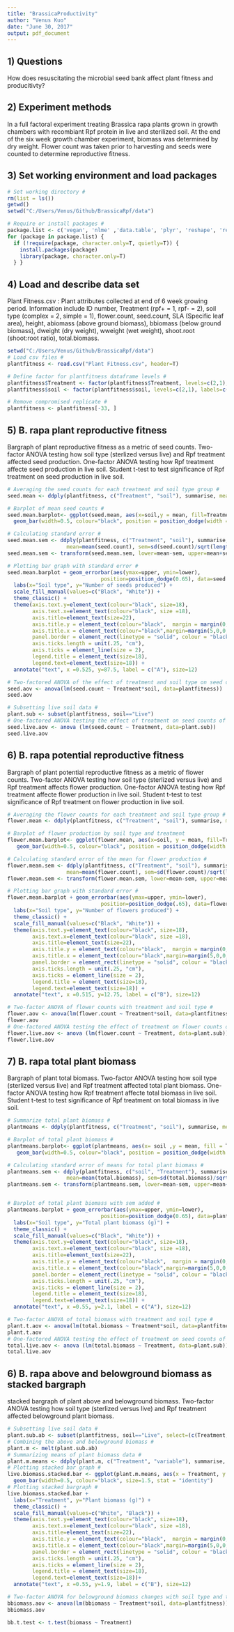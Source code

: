 ```yaml
---
title: "BrassicaProductivity"
author: "Venus Kuo"
date: "June 30, 2017"
output: pdf_document
---
```


## 1) Questions

How does resuscitating the microbial seed bank affect plant fitness and producitivty?

## 2) Experiment methods

In a full factoral experiment treating Brassica rapa plants grown in growth chambers with recombiant Rpf protein in live and sterilized soil. At the end of the six week growth chamber experiment, biomass was determined by dry weight. Flower count was taken prior to harvesting and seeds were counted to determine reproductive fitness. 

## 3) Set working environment and load packages

```r
# Set working directory #
rm(list = ls())
getwd()
setwd("C:/Users/Venus/Github/BrassicaRpf/data")

# Require or install packages #
package.list <- c('vegan', 'nlme' ,'data.table', 'plyr', 'reshape', 'reshape2', 'ggplot2') 
for (package in package.list) {
  if (!require(package, character.only=T, quietly=T)) { 
    install.packages(package)
    library(package, character.only=T)
  } }
```

## 4) Load and describe data set

Plant Fitness.csv : Plant attributes collected at end of 6 week growing period. Information include ID number, Treatment (rpf+ = 1, rpf- = 2), soil type (complex = 2, simple = 1), flower.count, seed.count, SLA (Specific leaf area), height, abiomass (above ground biomass), bbiomass (below ground biomass), dweight (dry weight), wweight (wet weight), shoot.root (shoot:root ratio), total.biomass.

```r
setwd("C:/Users/Venus/Github/BrassicaRpf/data")
# Load csv files # 
plantfitness <- read.csv("Plant Fitness.csv", header=T)

# Define factor for plantfitness dataframe levels # 
plantfitness$Treatment <- factor(plantfitness$Treatment, levels=c(2,1), labels=c("Rpf-", "Rpf+"))
plantfitness$soil <- factor(plantfitness$soil, levels=c(2,1), labels=c("Live", "Sterilized"))

# Remove compromised replicate #
plantfitness <- plantfitness[-33, ]
```


## 5) B. rapa plant reproductive fitness 

Bargraph of plant reproductive fitness as a metric of seed counts.
Two-factor ANOVA testing how soil type (sterlized versus live) and Rpf treatment affected seed production. 
One-factor ANOVA testing how Rpf treatment affecte seed production in live soil. 
Student t-test to test significance of Rpf treatment on seed production in live soil. 

```r
# Averaging the seed counts for each treatment and soil type group # 
seed.mean <- ddply(plantfitness, c("Treatment", "soil"), summarise, mean=mean(seed.count))

# Barplot of mean seed counts #
seed.mean.barplot<- ggplot(seed.mean, aes(x=soil,y = mean, fill=Treatment)) + 
  geom_bar(width=0.5, colour="black", position = position_dodge(width = 0.65), stat = "identity", size=1.5)  

# Calculating standard error #
seed.mean.sem <- ddply(plantfitness, c("Treatment", "soil"), summarise, 
                   mean=mean(seed.count), sem=sd(seed.count)/sqrt(length(seed.count)))
seed.mean.sem <- transform(seed.mean.sem, lower=mean-sem, upper=mean+sem) 

# Plotting bar graph with standard error #
seed.mean.barplot + geom_errorbar(aes(ymax=upper, ymin=lower),
                              position=position_dodge(0.65), data=seed.mean.sem, width = 0.2, size = 1.5) +
  labs(x="Soil type", y="Number of seeds produced") +
  scale_fill_manual(values=c("Black", "White")) +
  theme_classic() +
  theme(axis.text.y=element_text(colour="black", size=18),
        axis.text.x=element_text(colour="black", size =18),
        axis.title=element_text(size=22),
        axis.title.y = element_text(colour="black",  margin = margin(0,10,0,10)),
        axis.title.x = element_text(colour="black",margin=margin(5,0,0,0)),
        panel.border = element_rect(linetype = "solid", colour = "black", size=3, fill=NA),
        axis.ticks.length = unit(.25, "cm"),
        axis.ticks = element_line(size = 2),
        legend.title = element_text(size=18),
        legend.text=element_text(size=18)) +
  annotate("text", x =0.525, y=87.5, label = c("A"), size=12)

# Two-factored ANOVA of the effect of treatment and soil type on seed count # 
seed.aov <- anova(lm(seed.count ~ Treatment*soil, data=plantfitness))
seed.aov

# Subsetting live soil data # 
plant.sub <- subset(plantfitness, soil=="Live")
# One-factored ANOVA testing the effect of treatment on seed counts of plants in live soil # 
seed.live.aov <- anova (lm(seed.count ~ Treatment, data=plant.sub))
seed.live.aov 
```


## 6) B. rapa potential reproductive fitness

Bargraph of plant potential reproductive fitness as a metric of flower counts.
Two-factor ANOVA testing how soil type (sterlized versus live) and Rpf treatment affects flower production. 
One-factor ANOVA testing how Rpf treatment affecte flower production in live soil. 
Student t-test to test significance of Rpf treatment on flower production in live soil. 


```r
# Averaging the flower counts for each treatment and soil type group # 
flower.mean <- ddply(plantfitness, c("Treatment", "soil"), summarise, mean=mean(flower.count))

# Barplot of flower production by soil type and treatment
flower.mean.barplot<- ggplot(flower.mean, aes(x=soil, y = mean, fill=Treatment)) + 
   geom_bar(width=0.5, colour="black", position = position_dodge(width = 0.65), stat = "identity", size=1.5) 

# Calculating standard error of the mean for flower production # 
flower.mean.sem <- ddply(plantfitness, c("Treatment", "soil"), summarise,
                   mean=mean(flower.count), sem=sd(flower.count)/sqrt(length(flower.count)))
flower.mean.sem <- transform(flower.mean.sem, lower=mean-sem, upper=mean+sem)

# Plotting bar graph with standard error #
flower.mean.barplot + geom_errorbar(aes(ymax=upper, ymin=lower),
                              position=position_dodge(.65), data=flower.mean.sem, width = 0.2, size=1.5) +
  labs(x="Soil type", y="Number of flowers produced") +
  theme_classic() +
  scale_fill_manual(values=c("Black", "White")) +
  theme(axis.text.y=element_text(colour="black", size=18),
        axis.text.x=element_text(colour="black", size =18),
        axis.title=element_text(size=22),
        axis.title.y = element_text(colour="black",  margin = margin(0,10,0,10)),
        axis.title.x = element_text(colour="black",margin=margin(5,0,0,0)),
        panel.border = element_rect(linetype = "solid", colour = "black", size=3, fill=NA),
        axis.ticks.length = unit(.25, "cm"),
        axis.ticks = element_line(size = 2),
        legend.title = element_text(size=18),
        legend.text=element_text(size=18)) +
  annotate("text", x =0.515, y=12.75, label = c("B"), size=12)

# Two-factor ANOVA of flower counts with treatment and soil type # 
flower.aov <- anova(lm(flower.count ~ Treatment*soil, data=plantfitness))
flower.aov
# One-factored ANOVA testing the effect of treatment on flower counts of plants in live soil # 
flower.live.aov <- anova (lm(flower.count ~ Treatment, data=plant.sub))
flower.live.aov 
```


## 7) B. rapa total plant biomass 

Bargraph of plant total biomass.
Two-factor ANOVA testing how soil type (sterlized versus live) and Rpf treatment affected total plant biomass. 
One-factor ANOVA testing how Rpf treatment affecte total biomass in live soil. 
Student t-test to test significance of Rpf treatment on total biomass in live soil. 

```r
# Summarize total plant biomass #
plantmeans <- ddply(plantfitness, c("Treatment", "soil"), summarise, mean=mean(total.biomass))

# Barplot of total plant biomass #
plantmeans.barplot<- ggplot(plantmeans, aes(x= soil ,y = mean, fill = Treatment)) + 
   geom_bar(width=0.5, colour="black", position = position_dodge(width = 0.65), stat = "identity", size=1.5)

# Calculating standard error of means for total plant biomass #
plantmeans.sem <- ddply(plantfitness, c("soil", "Treatment"), summarise,
                   mean=mean(total.biomass), sem=sd(total.biomass)/sqrt(length(total.biomass)))
plantmeans.sem <- transform(plantmeans.sem, lower=mean-sem, upper=mean+sem)


# Barplot of total plant biomass with sem added # 
plantmeans.barplot + geom_errorbar(aes(ymax=upper, ymin=lower),
                              position=position_dodge(0.65), data=plantmeans.sem, width = 0.2, size=1.5) +
  labs(x="Soil type", y="Total plant biomass (g)") +
  theme_classic() +
  scale_fill_manual(values=c("Black", "White")) +
  theme(axis.text.y=element_text(colour="black", size=18),
        axis.text.x=element_text(colour="black", size =18),
        axis.title=element_text(size=22),
        axis.title.y = element_text(colour="black",  margin = margin(0,10,0,10)),
        axis.title.x = element_text(colour="black",margin=margin(5,0,0,0)),
        panel.border = element_rect(linetype = "solid", colour = "black", size=3, fill=NA),
        axis.ticks.length = unit(.25, "cm"),
        axis.ticks = element_line(size = 2),
        legend.title = element_text(size=18),
        legend.text=element_text(size=18)) +
  annotate("text", x =0.55, y=2.1, label = c("A"), size=12)

# Two-factor ANOVA of total biomass with treatment and soil type # 
plant.t.aov <- anova(lm(total.biomass ~ Treatment*soil, data=plantfitness))
plant.t.aov
# One-factored ANOVA testing the effect of treatment on seed counts of plants in live soil # 
total.live.aov <- anova (lm(total.biomass ~ Treatment, data=plant.sub))
total.live.aov 
```


## 6) B. rapa above and belowground biomass as stacked bargraph

stacked bargraph of plant above and belowground biomass.
Two-factor ANOVA testing how soil type (sterlized versus live) and Rpf treatment affected belowground plant biomass. 


```r
# Subsetting live soil data # 
plant.sub.ab <- subset(plantfitness, soil=="Live", select=(c(Treatment, abiomass, bbiomass)))
# Combining the above and belowground biomass # 
plant.m <- melt(plant.sub.ab) 
# Summarizing means of plant biomass data # 
plant.m.means <- ddply(plant.m, c("Treatment", "variable"), summarise, mean=mean(value))
# Plotting stacked bar graph # 
live.biomass.stacked.bar <- ggplot(plant.m.means, aes(x = Treatment, y = mean, fill = variable)) + 
  geom_bar(width=0.5, colour="black", size=1.5, stat = "identity")
# Plotting stacked bargraph # 
live.biomass.stacked.bar + 
  labs(x="Treatment", y="Plant biomass (g)") +
  theme_classic() +
  scale_fill_manual(values=c("White", "Black")) +
  theme(axis.text.y=element_text(colour="black", size=18),
        axis.text.x=element_text(colour="black", size =18),
        axis.title=element_text(size=22),
        axis.title.y = element_text(colour="black",  margin = margin(0,10,0,10)),
        axis.title.x = element_text(colour="black",margin=margin(5,0,0,0)),
        panel.border = element_rect(linetype = "solid", colour = "black", size=3, fill=NA),
        axis.ticks.length = unit(.25, "cm"),
        axis.ticks = element_line(size = 2),
        legend.title = element_text(size=18),
        legend.text=element_text(size=18))+
  annotate("text", x =0.55, y=1.9, label = c("B"), size=12)

# Two-factor ANOVA for belowground biomass changes with soil type and treatment # 
bbiomass.aov <- anova(lm(bbiomass ~ Treatment*soil, data=plantfitness))
bbiomass.aov

bb.t.test <- t.test(biomass ~ Treatment)
```








